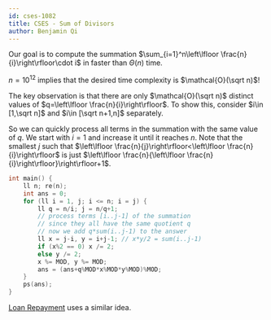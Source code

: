 ```yaml
---
id: cses-1082
title: CSES - Sum of Divisors
author: Benjamin Qi
---
```


Our goal is to compute the summation $\sum_{i=1}^n\left\lfloor \frac{n}{i}\right\rfloor\cdot i$ in faster than $\Theta(n)$ time. 

<Spoiler title="Hint">

$n=10^{12}$ implies that the desired time complexity is $\mathcal{O}(\sqrt n)$!

</Spoiler>

<Spoiler title="Solution">

The key observation is that there are only $\mathcal{O}(\sqrt n)$ distinct values of $q=\left\lfloor \frac{n}{i}\right\rfloor$. To show this, consider $i\in [1,\sqrt n]$ and $i\in [\sqrt n+1,n]$ separately.

So we can quickly process all terms in the summation with the same value of $q$. We start with $i=1$ and increase it until it reaches $n$. Note that the smallest $j$ such that $\left\lfloor \frac{n}{j}\right\rfloor<\left\lfloor \frac{n}{i}\right\rfloor$ is just $\left\lfloor \frac{n}{\left\lfloor \frac{n}{i}\right\rfloor}\right\rfloor+1$.

```cpp
int main() {
	ll n; re(n);
	int ans = 0;
	for (ll i = 1, j; i <= n; i = j) {
		ll q = n/i; j = n/q+1; 
		// process terms [i..j-1] of the summation
		// since they all have the same quotient q
		// now we add q*sum(i..j-1) to the answer
		ll x = j-i, y = i+j-1; // x*y/2 = sum(i..j-1)
		if (x%2 == 0) x /= 2;
		else y /= 2;
		x %= MOD, y %= MOD;
		ans = (ans+q%MOD*x%MOD*y%MOD)%MOD;
	}
	ps(ans);
}
```

[Loan Repayment](http://www.usaco.org/index.php?page=viewproblem2&cpid=991) uses a similar idea.

</Spoiler>
